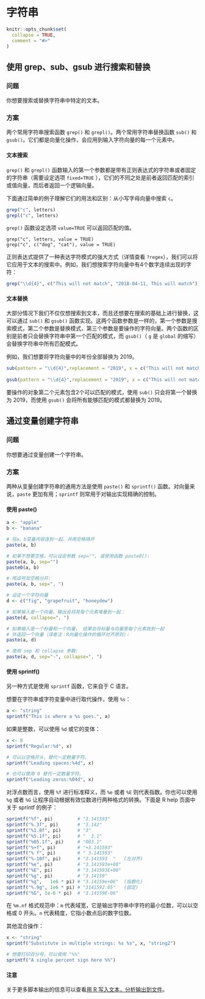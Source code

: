 # 字符串

```r
knitr::opts_chunk$set(
  collapse = TRUE,
  comment = "#>"
)
```

## 使用 grep、sub、gsub 进行搜索和替换

### 问题

你想要搜索或替换字符串中特定的文本。

### 方案

两个常用字符串搜索函数 `grep()` 和 `grepl()`。两个常用字符串替换函数 `sub()` 和 `gsub()`。它们都是向量化操作，会应用到输入字符向量的每一个元素中。

#### 文本搜索

`grep()` 和 `grepl()` 函数输入的第一个参数都是带有正则表达式的字符串或者固定的字符串（需要设定选项 `fixed=TRUE` ），它们的不同之处是前者返回匹配的索引或值向量，而后者返回一个逻辑向量。

下面通过简单的例子理解它们的用法和区别：从小写字母向量中搜索 `c`。

```r
grep("c", letters)
grepl("c", letters)
```

`grep()` 函数设定选项 `value=TRUE` 可以返回匹配的值。

```
grep("c", letters, value = TRUE)
grep("c", c("dog", "cat"), value = TRUE)
```

正则表达式提供了一种表达字符模式的强大方式（详情查看 `?regex`），我们可以将它应用于文本的搜索中。例如，我们想搜索字符向量中有4个数字连续出现的字符：

```r
grep("\\d{4}", c("This will not match", "2018-04-11, This will match"))
```

#### 文本替换

大部分情况下我们不仅仅想搜索到文本，而且还想要在搜索的基础上进行替换，这可以通过 `sub()` 和 `gsub()` 函数实现。这两个函数参数是一样的，第一个参数是搜索模式，第二个参数是替换模式，第三个参数是要操作的字符向量。两个函数的区别是前者只会替换字符串中第一个匹配的模式，而 `gsub()`（ `g` 是 `global` 的缩写）会替换字符串中所有匹配模式。

例如，我们想要将字符向量中的年份全部替换为 2019。

```r
sub(pattern = "\\d{4}",replacement = "2019", x = c("This will not match", "2018-04-11, 2017-04-11", "2018-04-12"))
          
gsub(pattern = "\\d{4}",replacement = "2019", x = c("This will not match", "2018-04-11, 2017-04-11", "2018-04-12"))
```

要操作的对象第二个元素包含2个可以匹配的模式，使用 `sub()` 只会将第一个替换为 2019，而使用 `gsub()` 会将所有能够匹配的模式都替换为 2019。

## 通过变量创建字符串

### 问题

你想要通过变量创建一个字符串。

### 方案

两种从变量创建字符串的通用方法是使用 `paste()` 和 `sprintf()` 函数。对向量来说，`paste` 更加有用；`sprintf` 则常用于对输出实现精确的控制。

#### 使用 paste()

```r
a <- "apple"
b <- "banana"

# 将a、b变量内容连到一起，并用空格隔开
paste(a, b)

# 如果不想要空格，可以设定参数 sep="", 或使用函数 paste0():
paste(a, b, sep="")
paste0(a, b)

# 用逗号加空格分开:
paste(a, b, sep=", ")

# 设定一个字符向量
d <- c("fig", "grapefruit", "honeydew")

# 如果输入是一个向量，输出会将其每个元素堆叠到一起：
paste(d, collapse=", ")

# 如果输入是一个标量和一个向量， 结果会将标量与向量里每个元素放到一起
# 并返回一个向量（译者注：R向量化操作的循环对齐原则）：
paste(a, d)

# 使用 sep 和 collapse 参数:
paste(a, d, sep="-", collapse=", ")
```

#### 使用 sprintf()

另一种方式是使用 `sprintf` 函数，它来自于 C 语言。

想要在字符串或字符变量中进行取代操作，使用 `%s`：

```r
a <- "string"
sprintf("This is where a %s goes.", a)
```

如果是整数，可以使用 `%d` 或它的变体：

```r
x <- 8
sprintf("Regular:%d", x)

# 可以以空格开头，替代一定数量字符。
sprintf("Leading spaces:%4d", x)

# 也可以使用 0 替代一定数量字符。
sprintf("Leading zeros:%04d", x)
```

对浮点数而言，使用 `%f` 进行标准释义，而 `%e` 或者 `%E` 则代表指数。你也可以使用 `%g` 或者 `%G` 让程序自动根据有效位数进行两种格式的转换。下面是 R  help 页面中关于 sprintf 的例子：

```r
sprintf("%f", pi)         # "3.141593"
sprintf("%.3f", pi)       # "3.142"
sprintf("%1.0f", pi)      # "3"
sprintf("%5.1f", pi)      # "  3.1"
sprintf("%05.1f", pi)     # "003.1"
sprintf("%+f", pi)        # "+3.141593"
sprintf("% f", pi)        # " 3.141593"
sprintf("%-10f", pi)      # "3.141593  "   (左对齐)
sprintf("%e", pi)         # "3.141593e+00"
sprintf("%E", pi)         # "3.141593E+00"
sprintf("%g", pi)         # "3.14159"
sprintf("%g",   1e6 * pi) # "3.14159e+06"  (指数化)
sprintf("%.9g", 1e6 * pi) # "3141592.65"   (固定)
sprintf("%G", 1e-6 * pi)  # "3.14159E-06"
```

在 `%m.nf` 格式规范中：`m` 代表域宽，它是输出字符串中字符的最小位数，可以以空格或 0 开头。`n` 代表精度，它指小数点后的数字位数。

其他混合操作：

```r
x <- "string"
sprintf("Substitute in multiple strings: %s %s", x, "string2")

# 想要打印百分号，可以使用 "%%"
sprintf("A single percent sign here %%")
```

#### 注意

关于更多脚本输出的信息可以查看[用 R 写入文本，分析输出到文件](#r-output-analysis)。

